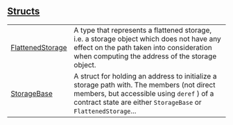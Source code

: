 
## [Structs](./core-starknet-storage-storage_base-structs)

| | |
|:---|:---|
| [FlattenedStorage](./core-starknet-storage-storage_base-FlattenedStorage) | A type that represents a flattened storage, i.e. a storage object which does not have any effect on the path taken into consideration when computing the address of the storage object. |
| [StorageBase](./core-starknet-storage-storage_base-StorageBase) | A struct for holding an address to initialize a storage path with. The members (not direct members, but accessible using `deref` ) of a contract state are either `StorageBase`  or `FlattenedStorage`... |
